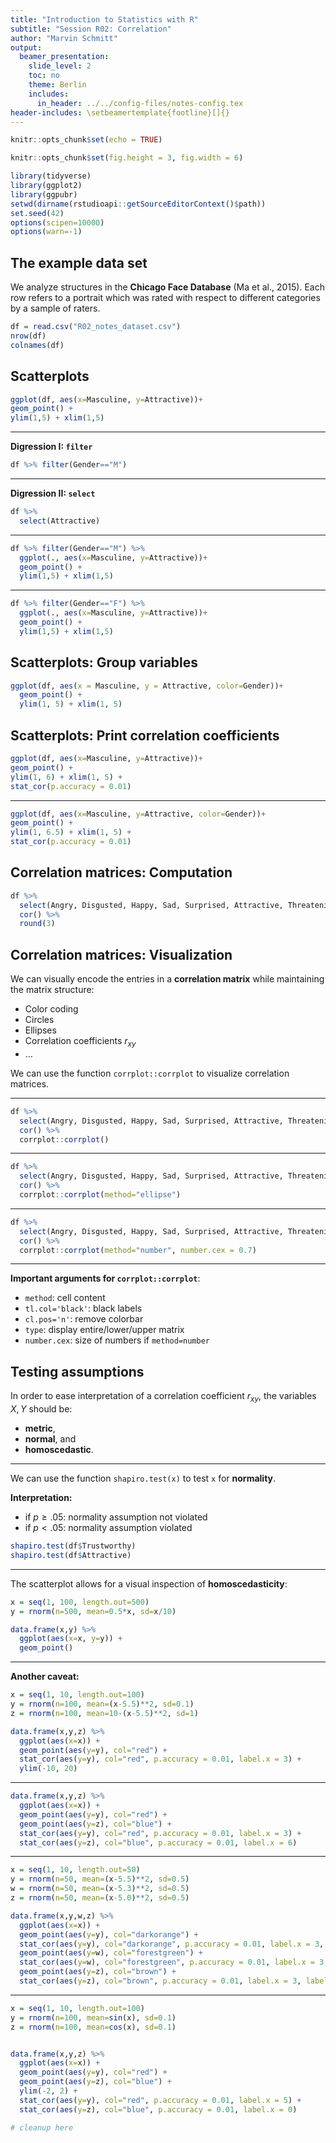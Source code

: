 ```yaml
---
title: "Introduction to Statistics with R"
subtitle: "Session R02: Correlation"
author: "Marvin Schmitt"
output:
  beamer_presentation:
    slide_level: 2
    toc: no
    theme: Berlin
    includes:
      in_header: ../../config-files/notes-config.tex
header-includes: \setbeamertemplate{footline}[]{}
---
```





```r
knitr::opts_chunk$set(echo = TRUE)

knitr::opts_chunk$set(fig.height = 3, fig.width = 6)

library(tidyverse)
library(ggplot2)
library(ggpubr)
setwd(dirname(rstudioapi::getSourceEditorContext()$path))
set.seed(42)
options(scipen=10000)
options(warn=-1)
```

## The example data set

We analyze structures in the **Chicago Face Database** (Ma et al., 2015). Each row refers to a portrait which was rated with respect to different categories by a sample of raters.

```r
df = read.csv("R02_notes_dataset.csv")
nrow(df)
colnames(df)
```

## Scatterplots

```r
ggplot(df, aes(x=Masculine, y=Attractive))+
geom_point() +
ylim(1,5) + xlim(1,5)
```

***

**Digression I: `filter`**

```r
df %>% filter(Gender=="M")
```

***

**Digression II: `select`**
```r
df %>% 
  select(Attractive)
```

***

```r
df %>% filter(Gender=="M") %>% 
  ggplot(., aes(x=Masculine, y=Attractive))+
  geom_point() +
  ylim(1,5) + xlim(1,5)
```

***
```r
df %>% filter(Gender=="F") %>% 
  ggplot(., aes(x=Masculine, y=Attractive))+
  geom_point() +
  ylim(1,5) + xlim(1,5)
```

## Scatterplots: Group variables

```r
ggplot(df, aes(x = Masculine, y = Attractive, color=Gender))+
  geom_point() +
  ylim(1, 5) + xlim(1, 5)
```

## Scatterplots: Print correlation coefficients

```r
ggplot(df, aes(x=Masculine, y=Attractive))+
geom_point() +
ylim(1, 6) + xlim(1, 5) +
stat_cor(p.accuracy = 0.01)
```



***

```r
ggplot(df, aes(x=Masculine, y=Attractive, color=Gender))+
geom_point() +
ylim(1, 6.5) + xlim(1, 5) +
stat_cor(p.accuracy = 0.01)
```

## Correlation matrices: Computation


```r
df %>% 
  select(Angry, Disgusted, Happy, Sad, Surprised, Attractive, Threatening) %>% 
  cor() %>% 
  round(3)
```

## Correlation matrices: Visualization

We can visually encode the entries in a **correlation matrix** while maintaining the matrix structure:

- Color coding
- Circles
- Ellipses
- Correlation coefficients $r_{xy}$
- ...

We can use the function `corrplot::corrplot` to visualize correlation matrices. 

***

```r
df %>% 
  select(Angry, Disgusted, Happy, Sad, Surprised, Attractive, Threatening) %>% 
  cor() %>% 
  corrplot::corrplot()
```

***

```r
df %>% 
  select(Angry, Disgusted, Happy, Sad, Surprised, Attractive, Threatening) %>% 
  cor() %>% 
  corrplot::corrplot(method="ellipse")
```

***

```r
df %>% 
  select(Angry, Disgusted, Happy, Sad, Surprised, Attractive, Threatening) %>% 
  cor() %>% 
  corrplot::corrplot(method="number", number.cex = 0.7)
```

***

**Important arguments for `corrplot::corrplot`**:

- `method`: cell content
- `tl.col='black'`: black labels
- `cl.pos='n'`: remove colorbar
- `type`: display entire/lower/upper matrix
- `number.cex`: size of numbers if `method=number`


## Testing assumptions 

In order to ease interpretation of a correlation coefficient $r_{xy}$, the variables $X, Y$ should be:

- **metric**,
- **normal**, and
- **homoscedastic**.

*** 

We can use the function `shapiro.test(x)` to test `x` for **normality**.

**Interpretation:**

- if $p\geq.05$: normality assumption not violated
- if $p<.05$: normality assumption violated

```r
shapiro.test(df$Trustworthy)
shapiro.test(df$Attractive)
```

***

The scatterplot allows for a visual inspection of **homoscedasticity**:

```r
x = seq(1, 100, length.out=500)
y = rnorm(n=500, mean=0.5*x, sd=x/10)

data.frame(x,y) %>% 
  ggplot(aes(x=x, y=y)) +
  geom_point()
```

***

**Another caveat:**

```r
x = seq(1, 10, length.out=100)
y = rnorm(n=100, mean=(x-5.5)**2, sd=0.1)
z = rnorm(n=100, mean=10-(x-5.5)**2, sd=1)
```

```r
data.frame(x,y,z) %>% 
  ggplot(aes(x=x)) +
  geom_point(aes(y=y), col="red") + 
  stat_cor(aes(y=y), col="red", p.accuracy = 0.01, label.x = 3) +
  ylim(-10, 20)
```

***

```r
data.frame(x,y,z) %>% 
  ggplot(aes(x=x)) +
  geom_point(aes(y=y), col="red") + 
  geom_point(aes(y=z), col="blue") +
  stat_cor(aes(y=y), col="red", p.accuracy = 0.01, label.x = 3) +
  stat_cor(aes(y=z), col="blue", p.accuracy = 0.01, label.x = 6)
```


*** 

```r
x = seq(1, 10, length.out=50)
y = rnorm(n=50, mean=(x-5.5)**2, sd=0.5)
w = rnorm(n=50, mean=(x-5.3)**2, sd=0.5)
z = rnorm(n=50, mean=(x-5.0)**2, sd=0.5)

data.frame(x,y,w,z) %>% 
  ggplot(aes(x=x)) +
  geom_point(aes(y=y), col="darkorange") + 
  stat_cor(aes(y=y), col="darkorange", p.accuracy = 0.01, label.x = 3, label.y=24)+
  geom_point(aes(y=w), col="forestgreen") + 
  stat_cor(aes(y=w), col="forestgreen", p.accuracy = 0.01, label.x = 3, label.y=20)+
  geom_point(aes(y=z), col="brown") + 
  stat_cor(aes(y=z), col="brown", p.accuracy = 0.01, label.x = 3, label.y=16)

```


***

```r
x = seq(1, 10, length.out=100)
y = rnorm(n=100, mean=sin(x), sd=0.1)
z = rnorm(n=100, mean=cos(x), sd=0.1)


data.frame(x,y,z) %>% 
  ggplot(aes(x=x)) +
  geom_point(aes(y=y), col="red") + 
  geom_point(aes(y=z), col="blue") +
  ylim(-2, 2) +
  stat_cor(aes(y=y), col="red", p.accuracy = 0.01, label.x = 5) +
  stat_cor(aes(y=z), col="blue", p.accuracy = 0.01, label.x = 0)
```

```r
# cleanup here
```
